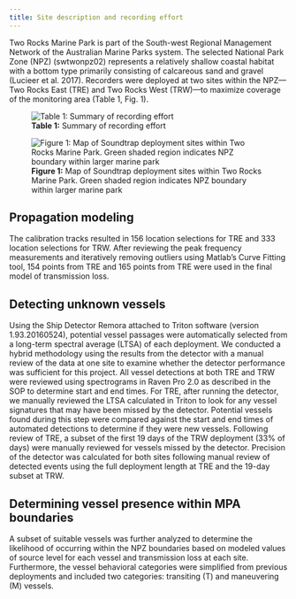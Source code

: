 ```yaml
---
title: Site description and recording effort
---
```




Two Rocks Marine Park is part of the South-west Regional Management Network of the
Australian Marine Parks system. The selected National Park Zone (NPZ) (swtwonpz02)
represents a relatively shallow coastal habitat with a bottom type primarily consisting of
calcareous sand and gravel (Lucieer et al. 2017). Recorders were deployed at two sites within the
NPZ—Two Rocks East (TRE) and Two Rocks West (TRW)—to maximize coverage of the
monitoring area (Table 1, Fig. 1).


![**Table 1:** Summary of recording effort](/images/Table.1.PNG)


![**Figure 1:** Map of Soundtrap deployment sites within Two Rocks Marine Park. Green shaded region indicates NPZ boundary within larger marine park](/images/Fig.1.PNG)

## Propagation modeling

The calibration tracks resulted in 156 location selections for TRE and 333 location selections for
TRW. After reviewing the peak frequency measurements and iteratively removing outliers using
Matlab’s Curve Fitting tool, 154 points from TRE and 165 points from TRE were used in the
final model of transmission loss.

## Detecting unknown vessels

Using the Ship Detector Remora attached to Triton software (version 1.93.20160524), potential
vessel passages were automatically selected from a long-term spectral average (LTSA) of each
deployment. We conducted a hybrid methodology using the results from the detector with a
manual review of the data at one site to examine whether the detector performance was sufficient
for this project. All vessel detections at both TRE and TRW were reviewed using spectrograms
in Raven Pro 2.0 as described in the SOP to determine start and end times.
For TRE, after running the detector, we manually reviewed the LTSA calculated in Triton to look
for any vessel signatures that may have been missed by the detector. Potential vessels found
during this step were compared against the start and end times of automated detections to
determine if they were new vessels. Following review of TRE, a subset of the first 19 days of the
TRW deployment (33% of days) were manually reviewed for vessels missed by the detector.
Precision of the detector was calculated for both sites following manual review of detected
events using the full deployment length at TRE and the 19-day subset at TRW.

## Determining vessel presence within MPA boundaries

A subset of suitable vessels was further analyzed to determine the likelihood of occurring within
the NPZ boundaries based on modeled values of source level for each vessel and transmission
loss at each site. Furthermore, the vessel behavioral categories were simplified from previous
deployments and included two categories: transiting (T) and maneuvering (M) vessels.



```{=openxml}
<w:p><w:r><w:br w:type="page"/></w:r></w:p>
```
